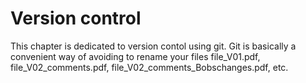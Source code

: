 # Version control

This chapter is dedicated to version contol using git. Git is basically a convenient way of avoiding to rename your files file_V01.pdf, file_V02_comments.pdf, file_V02_comments_Bobschanges.pdf, etc. 

